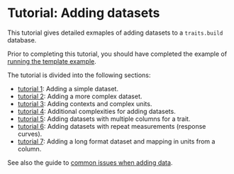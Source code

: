 # Tutorial: Adding datasets

This tutorial gives detailed exmaples of adding datasets to a `traits.build` database. 

Prior to completing this tutorial, you should have completed the example of [running the template example](tutorial_compilation.html).

The tutorial is divided into the following sections:

- [tutorial 1](tutorial_dataset_1.html): Adding a simple dataset.
- [tutorial 2](tutorial_dataset_2.html): Adding a more complex dataset.
- [tutorial 3](tutorial_dataset_3.html): Adding contexts and complex units.
- [tutorial 4](tutorial_dataset_4.html): Additional complexities for adding datasets.
- [tutorial 5](tutorial_dataset_5.html): Adding datasets with multiple columns for a trait.
- [tutorial 6](tutorial_dataset_6.html): Adding datasets with repeat measurements (response curves).
- [tutorial 7](tutorial_dataset_7.html): Adding a long format dataset and mapping in units from a column.

See also the guide to [common issues when adding data](data_common_issues.html).
